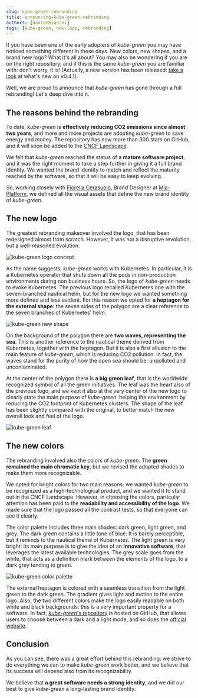 ```yaml
---
slug: kube-green-rebranding
title: announcing-kube-green-rebranding
authors: [davidebianchi]
tags: [kube-green, new-logo, rebranding]
---
```


If you have been one of the early adopters of *kube-green* you may have noticed something different in these days. New colors, new shapes, and a brand new logo? What it's all about? 
You may also be wondering if you are on the right repository, and if this is the same *kube-green* you are familiar with: don't worry, it is!
(Actually, a new version has been released: [take a look](https://github.com/kube-green/kube-green/releases/tag/v0.4.1) at what's new on v0.4.1).

Well, we are proud to announce that *kube-green* has gone through a full rebranding! Let's deep dive into it.

## The reasons behind the rebranding

To date, *kube-green* is **effectively reducing CO2 emissions since almost two years**, and more and more projects are adopting *kube-green* to save energy and money. The repository has now more than 300 stars on GitHub, and it will soon be added to the [CNCF Landscape](https://landscape.cncf.io/).

We felt that *kube-green* reached the status of a **mature software project**, and it was the right moment to take a step further in giving it a full brand identity. We wanted the brand identity to match and reflect the maturity reached by the software, so that it will be easy to keep evolving.

So, working closely with [Fiorella Cerasuolo](https://github.com/Fiore17), Brand Designer at [Mia-Platform](https://mia-platform.eu/), we defined all the visual assets that define the new brand identity of *kube-green*.

## The new logo

The greatest rebranding makeover involved the logo, that has been redesigned almost from scratch. However, it was not a disruptive revolution, but a well-reasoned evolution.

![kube-green logo concept](/img/kube-green-logo-concept.png)

As the name suggests, *kube-green* works with Kubernetes. In particular, it is a Kubernetes operator that shuts down all the pods in non-production environments during non business hours. So, the logo of *kube-green* needs to evoke Kubernetes.
The previous logo recalled Kubernetes one with the seven-branched nautical helm, but for the new logo we wanted something more defined and less evident. For this reason we opted for **a heptagon for the external shape**: the seven sides of the polygon are a clear reference to the seven branches of Kubernetes' helm.

![kube-green new shape](/img/kube-green-logo-helm.png)

On the background of the polygon there are **two waves, representing the sea**. This is another reference to the nautical theme derived from Kubernetes, together with the heptagon.
But it is also a first allusion to the main feature of *kube-green*, which is reducing CO2 pollution. In fact, the waves stand for the purity of how the open sea should be: unpolluted and uncontaminated.

At the center of the polygon there is **a big green leaf**, that is the worldwide recognized symbol of all the green initiatives. The leaf was the heart also of the previous logo, and we kept it also at the very center of the new logo to clearly state the main purpose of *kube-green*: helping the environment by reducing the CO2 footprint of Kubernetes clusters.
The shape of the leaf has been slightly compared with the original, to better match the new overall look and feel of the logo.

![kube-green leaf](/img/kube-green-logo-leaf.png)

## The new colors

The rebranding involved also the colors of *kube-green*. The **green remained the main chromatic key**, but we revised the adopted shades to make them more recognizable.

We opted for bright colors for two main reasons: we wanted *kube-green* to be recognized as a high-technological product, and we wanted it to stand out in the CNCF Landscape.
However, in choosing the colors, particular attention has been paid to the **readability and accessibility of the logo**. We made sure that the logo passed all the contrast tests, so that everyone can see it clearly.

The color palette includes three main shades: dark green, light green, and grey.
The dark green contains a little tone of blue. It is barely perceptible, but it reminds to the nautical theme of Kubernetes.
The light green is very bright: its main purpose is to give the idea of an **innovative software**, that leverages the latest available technologies.
The grey scale goes from the white, that acts as a definition mark between the elements of the logo, to a dark grey tending to green.

![kube-green color palette](/img/kube-green-palette.png)

The external heptagon is colored with a seamless transition from the light green to the dark green. The gradient gives light and motion to the entire logo. 
Also, the two different colors make the logo easily readable on both white and black backgrounds: this is a very important property for a software. In fact, [*kube-green*'s repository](https://github.com/kube-green/kube-green) is hosted on GitHub, that allows users to choose between a dark and a light mode, and so does the [official website](https://kube-green.dev/).

## Conclusion

As you can see, there was a great effort behind this rebranding: we strive to do everything we can to make *kube-green* work better, and we believe that its success will depend also from its recognizability.

We believe that **a great software needs a strong identity**, and we did our best to give *kube-green* a long-lasting brand identity.

